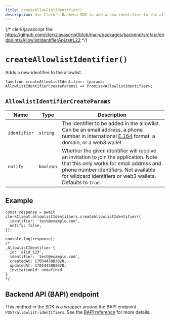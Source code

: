 ```yaml
---
title: createAllowlistIdentifier()
description: Use Clerk's Backend SDK to add a new identifier to the allowlist.
---
```


{/* clerk/javascript file: https://github.com/clerk/javascript/blob/main/packages/backend/src/api/endpoints/AllowlistIdentifierApi.ts#L22 */}

# `createAllowlistIdentifier()`

Adds a new identifier to the allowlist.

```tsx
function createAllowlistIdentifier: (params: AllowlistIdentifierCreateParams) => Promise<AllowlistIdentifier>;
```

## `AllowlistIdentifierCreateParams`

| Name | Type | Description |
| --- | --- | --- |
| `identifier` | `string` | The identifier to be added in the allowlist. Can be an email address, a phone number in international [E.164](https://en.wikipedia.org/wiki/E.164) format, a domain, or a web3 wallet. |
| `notify` | `boolean` | Whether the given identifier will receive an invitation to join the application.  Note that this only works for email address and phone number identifiers. Not available for wildcard identifiers or web3 wallets. Defaults to `true`. |

## Example

```tsx
const response = await clerkClient.allowlistIdentifiers.createAllowlistIdentifier({
  identifier: 'test@example.com',
  notify: false,
});

console.log(response);
/*
_AllowlistIdentifier {
  id: 'alid_123',
  identifier: 'test@example.com',
  createdAt: 1705443883820,
  updatedAt: 1705443883820,
  invitationId: undefined
}
*/
```

## Backend API (BAPI) endpoint

This method in the SDK is a wrapper around the BAPI endpoint `POST/allowlist-identifiers`. See the [BAPI reference](https://clerk.com/docs/reference/backend-api/tag/Allow-list-Block-list#operation/CreateAllowlistIdentifier) for more details.
